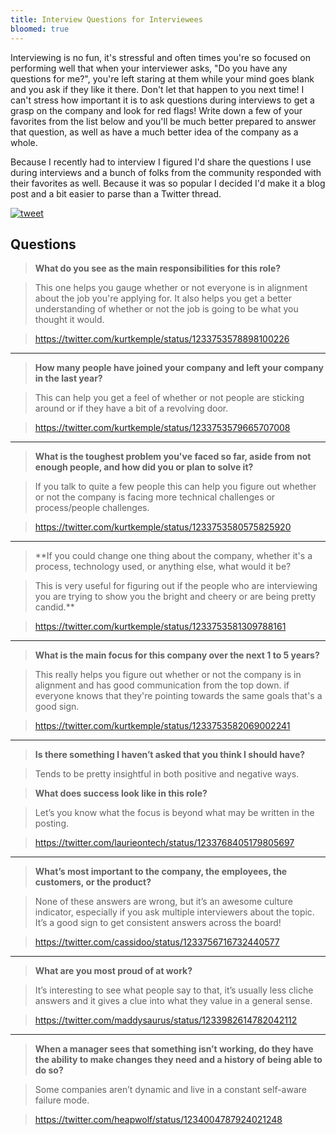 ```yaml
---
title: Interview Questions for Interviewees
bloomed: true
---
```


Interviewing is no fun, it's stressful and often times you're so focused on performing well that when your interviewer asks, "Do you have any questions for me?", you're left staring at them while your mind goes blank and you ask if they like it there. Don't let that happen to you next time! I can't stress how important it is to ask questions during interviews to get a grasp on the company and look for red flags! Write down a few of your favorites from the list below and you'll be much better prepared to answer that question, as well as have a much better idea of the company as a whole.

Because I recently had to interview I figured I'd share the questions I use during interviews and a bunch of folks from the community responded with their favorites as well. Because it was so popular I decided I'd make it a blog post and a bit easier to parse than a Twitter thread.

[![tweet](./tweet.png)](https://twitter.com/kurtkemple/status/1233753578210242560)

## Questions

> **What do you see as the main responsibilities for this role?**

> This one helps you gauge whether or not everyone is in alignment about the job you're applying for. It also helps you get a better understanding of whether or not the job is going to be what you thought it would.

> https://twitter.com/kurtkemple/status/1233753578898100226

---

> **How many people have joined your company and left your company in the last year?**

> This can help you get a feel of whether or not people are sticking around or if they have a bit of a revolving door.

> https://twitter.com/kurtkemple/status/1233753579665707008

---

> **What is the toughest problem you've faced so far, aside from not enough people, and how did you or plan to solve it?**

> If you talk to quite a few people this can help you figure out whether or not the company is facing more technical challenges or process/people challenges.

> https://twitter.com/kurtkemple/status/1233753580575825920

---

> \*\*If you could change one thing about the company, whether it's a process, technology used, or anything else, what would it be?

> This is very useful for figuring out if the people who are interviewing you are trying to show you the bright and cheery or are being pretty candid.\*\*

> https://twitter.com/kurtkemple/status/1233753581309788161

---

> **What is the main focus for this company over the next 1 to 5 years?**

> This really helps you figure out whether or not the company is in alignment and has good communication from the top down. if everyone knows that they're pointing towards the same goals that's a good sign.

> https://twitter.com/kurtkemple/status/1233753582069002241

---

> **Is there something I haven’t asked that you think I should have?**

> Tends to be pretty insightful in both positive and negative ways.

> **What does success look like in this role?**

> Let’s you know what the focus is beyond what may be written in the posting.

> https://twitter.com/laurieontech/status/1233768405179805697

---

> **What’s most important to the company, the employees, the customers, or the product?**

> None of these answers are wrong, but it’s an awesome culture indicator, especially if you ask multiple interviewers about the topic. It’s a good sign to get consistent answers across the board!

> https://twitter.com/cassidoo/status/1233756716732440577

---

> **What are you most proud of at work?**

> It’s interesting to see what people say to that, it’s usually less cliche answers and it gives a clue into what they value in a general sense.

> https://twitter.com/maddysaurus/status/1233982614782042112

---

> **When a manager sees that something isn’t working, do they have the ability to make changes they need and a history of being able to do so?**

> Some companies aren’t dynamic and live in a constant self-aware failure mode.

> https://twitter.com/heapwolf/status/1234004787924021248

